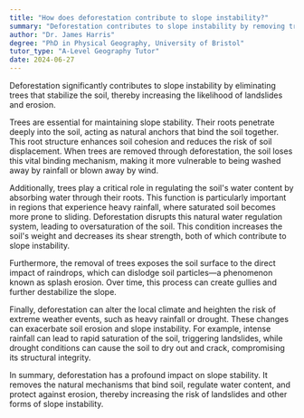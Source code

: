 ```yaml
---
title: "How does deforestation contribute to slope instability?"
summary: "Deforestation contributes to slope instability by removing trees that hold soil together, increasing the risk of landslides and erosion."
author: "Dr. James Harris"
degree: "PhD in Physical Geography, University of Bristol"
tutor_type: "A-Level Geography Tutor"
date: 2024-06-27
---
```


Deforestation significantly contributes to slope instability by eliminating trees that stabilize the soil, thereby increasing the likelihood of landslides and erosion.

Trees are essential for maintaining slope stability. Their roots penetrate deeply into the soil, acting as natural anchors that bind the soil together. This root structure enhances soil cohesion and reduces the risk of soil displacement. When trees are removed through deforestation, the soil loses this vital binding mechanism, making it more vulnerable to being washed away by rainfall or blown away by wind.

Additionally, trees play a critical role in regulating the soil's water content by absorbing water through their roots. This function is particularly important in regions that experience heavy rainfall, where saturated soil becomes more prone to sliding. Deforestation disrupts this natural water regulation system, leading to oversaturation of the soil. This condition increases the soil's weight and decreases its shear strength, both of which contribute to slope instability.

Furthermore, the removal of trees exposes the soil surface to the direct impact of raindrops, which can dislodge soil particles—a phenomenon known as splash erosion. Over time, this process can create gullies and further destabilize the slope.

Finally, deforestation can alter the local climate and heighten the risk of extreme weather events, such as heavy rainfall or drought. These changes can exacerbate soil erosion and slope instability. For example, intense rainfall can lead to rapid saturation of the soil, triggering landslides, while drought conditions can cause the soil to dry out and crack, compromising its structural integrity.

In summary, deforestation has a profound impact on slope stability. It removes the natural mechanisms that bind soil, regulate water content, and protect against erosion, thereby increasing the risk of landslides and other forms of slope instability.
    